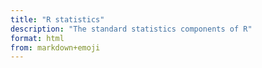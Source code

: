 ---
title: "R statistics"
description: "The standard statistics components of R"
format: html
from: markdown+emoji
---

